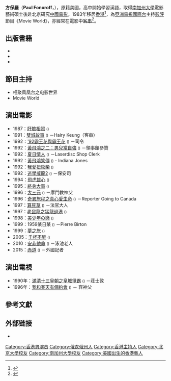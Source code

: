 {{Link style|time=2015-12-12T02:12:09+00:00}}
{{藝人
| 姓名 = 方保羅
| 類型 = 男演員
| 相片 = 
| 國籍 = {{USA}}
| 原名 = Paul Fonoroff
| 英文名 = 
| 羅馬拼音 = 
| 民族 = [[猶太族|猶太族]]
| 出生日期 = {{birth_year_and_age|1954}}
| 出生地點 = {{USA}}[[俄亥俄州|俄亥俄州]][[克里夫蘭_(俄亥俄州)|克里夫蘭]]
| 職業 = [[影評人|影評人]]、[[主持人|主持人]]、[[演員|演員]]
| 語言 = [[英語|英語]]、[[粵語|粵語]]、[[普通話|普通話]]
| 父母 = 
| 教育程度 = [[南加州大學|南加州大學]]電影藝術碩士
| 經紀公司 = 
| 出身地 = {{HKG-1959}}
| 相關團體 = 
| imdb = 0284636
}}

'''方保羅'''（'''Paul Fonoroff'''，{{bd|1954年}}），原籍美國，高中開始學習漢語，取得[[南加州大學|南加州大學]]電影藝術碩士後赴北京研究[[中國電影|中國電影]]。1983年移居[[香港|香港]]<ref>{{Cite web |url=http://www.chiculture.net/0606/html/c21/0606c21.html |title=關於方保羅 |accessdate=2009-08-27 |archive-date=2009-05-24 |archive-url=https://web.archive.org/web/20090524045802/http://www.chiculture.net/0606/html/c21/0606c21.html |dead-url=no }}</ref>，為[[亞洲電視國際台|亞洲電視國際台]]主持[[影評|影評]]節目《Movie World》，亦經常在電影中[[客串|客串]]<ref>{{hkmdb name|9001}}</ref>。

==出版書籍==
*{{Cite book | author = 方保羅 | title = 圖說香港電影史 (1920-1970) | location = 香港 | publisher = 三聯書店 | date = October 1, 1997 | ISBN = 978-9620413926 | url = http://www.hkbookcity.com/showbook2.php?serial_no=8457 | language = zh-hant | access-date = 2013-09-08 | archive-date = 2013-10-08 | archive-url = https://web.archive.org/web/20131008194622/http://hkbookcity.com/showbook2.php?serial_no=8457 | dead-url = no }}
*{{Cite book | author = Paul Fonoroff | title = ''Silver light: A pictorial history of Hong Kong Cinema 1920-1970'' | location = Hong Kong | publisher = Joint Publishing | date = March 1, 1997 | ISBN = 978-9620413049 | url = http://www.amazon.com/Silver-light-pictorial-history-1920-1970/dp/9620413040 | language = en | access-date = 2013-09-08 | archive-date = 2013-07-04 | archive-url = https://web.archive.org/web/20130704095458/http://www.amazon.com/Silver-light-pictorial-history-1920-1970/dp/9620413040 | dead-url = no }}
*{{Cite book | author = Paul Fonoroff | title = ''At the Hong Kong Movies: 600 Reviews from 1988 Till the Handover''（方保羅影評集） | location = Hong Kong | publisher = Odyssey Publications | date = November 1, 1999 | ISBN = 978-9622176416 | url = http://www.amazon.com/At-Hong-Kong-Movies-Handover/dp/9622176410 | language = en | access-date = 2013-09-08 | archive-date = 2013-07-05 | archive-url = https://web.archive.org/web/20130705205525/http://www.amazon.com/At-Hong-Kong-Movies-Handover/dp/9622176410 | dead-url = no }}

==節目主持==
*相聚凤凰台之电影世界
*Movie World

==演出電影==
*1987：[[肝膽相照|肝膽相照]] <small>({{lang|en|''[[:en:Sworn_Brothers|Sworn Brothers]]''}})</small> 
*1991：[[雙城故事|雙城故事]] <small>({{lang|en|''Alan & Eric: Between Hello and Goodbye''}})</small> －Hairy Keung（客串）
*1992：[['92霸王花與霸王花|'92霸王花與霸王花]] <small>({{lang|en|''The Inspector Wears Skirts 4''}})</small> －司令
*1992：[[黃飛鴻之二：男兒當自強|黃飛鴻之二：男兒當自強]] <small>({{lang|en|''[[:en:Once_Upon_a_Time_in_China_II|Once Upon a Time in China II]]''}})</small> －領事館參贊
*1992：[[夏日情人|夏日情人]] <small>({{lang|en|''Summer Lovers''}})</small> －Laserdisc Shop Clerk
*1992：[[黃飛鴻笑傳|黃飛鴻笑傳]] <small>({{lang|en|''Once Upon A Time A Hero in China''}})</small> - Indiana Jones
*1992：[[我愛扭紋柴|我愛扭紋柴]] <small>({{lang|en|''[[:en:Love:_Now_You_See_It..._Now_You_Don't|Love: Now You See It... Now You Don't]]''}})</small>
*1992：[[逃學威龍2|逃學威龍2]] <small>({{lang|en|''[[:en:Fight_Back_to_School_II|Fight Back to School II]]''}})</small> －保安司
*1994：[[飛虎雄心|飛虎雄心]] <small>({{lang|en|''[[:en:The_Final_Option_(1994_film)|The Final Option]]''}})</small> 
*1995：[[終身大事|終身大事]] <small>({{lang|en|''Once In''}})</small> 
*1996：[[大三元_(1996年電影)|大三元]] <small>({{lang|en|''[[:en:Tristar_(film)|Tristar]]''}})</small> －摩門教神父
*1996：[[奇異旅程之真心愛生命|奇異旅程之真心愛生命]] <small>({{lang|en|''What a Wonderful World''}})</small> －Reporter Going to Canada
*1997：[[算死草|算死草]] <small>({{lang|en|''[[:en:Lawyer_Lawyer|Lawyer Lawyer]]''}})</small> －法官大人
*1997：[[老鼠龍之猛龍過港|老鼠龍之猛龍過港]] <small>({{lang|en|''The Spirit of the Dragon''}})</small> 
*1998：[[美少年之戀|美少年の戀]] <small>({{lang|en|''[[:en:Bishonen_(film)|Bishonen]]''}})</small> 
*1999：1959某日某 <small>({{lang|en|''What Are You Gonna Do, Sai Fung?''}})</small> －Pierre Birton
*1999：[[夢之旅|夢之旅]] <small>({{lang|en|''Dreamtrips''}})</small> 
*2005：[[千杯不醉|千杯不醉]] <small>({{lang|en|''[[:en:Drink-Drank-Drunk|Drink-Drank-Drunk]]''}})</small> 
*2010：[[安非他命_(電影)|安非他命]] <small>({{lang|en|''[[:en:Amphetamine_(film)|Amphetamine]]''}})</small> －泳池老人
*2015：[[赤道_(電影)|赤道]] <small>({{lang|en|''[[:en:Helios_(film)|Helios]]''}})</small> －外國記者

==演出電視==
*1990年：[[滿清十三皇朝#滿清十三皇朝之皇城爭霸_共24集|滿清十三皇朝之皇城爭霸]] <small>({{lang|en|''[[:en:The_Rise_and_Fall_of_Qing_Dynasty|The Rise and Fall of Qing Dynasty]] IV''}})</small> －莊士敦
*1996年：[[我和春天有個約會_(1996年電視劇)|我和春天有個約會]] <small>({{lang|en|''I Have a Date with Spring''}})</small> － 容神父

==參考文獻==
<div class="references-small">
<references></references>
</div>

==外部链接==
* {{imdb name|id=0284636|name=Paul Fonoroff}}

{{Authority control}}

{{DEFAULTSORT:Fonoroff, Paul}}
[[Category:香港男演员|Category:香港男演员]]
[[Category:俄亥俄州人|Category:俄亥俄州人]]
[[Category:香港主持人|Category:香港主持人]]
[[Category:北京大學校友|Category:北京大學校友]]
[[Category:南加州大學校友|Category:南加州大學校友]]
[[Category:美國出生的香港藝人|Category:美國出生的香港藝人]]